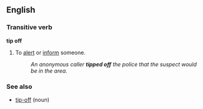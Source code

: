 ==English==
===Transitive verb===
'''tip off'''
#{{idiom}} To [[alert]] or [[inform]] someone.
#:''An anonymous caller '''tipped off''' the police that the suspect would be in the area.''

===See also===
*[[tip-off]] (noun)